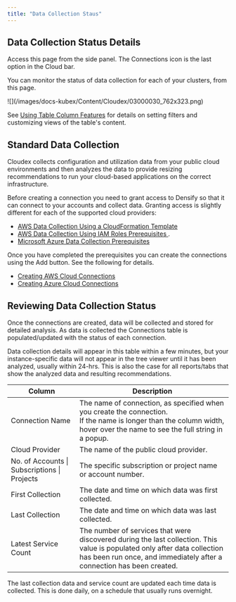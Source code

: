 ```yaml
---
title: "Data Collection Staus"
---
```


## Data Collection Status Details

<InlineImageWithText src="/images/docs-kubex/Content/Cloudex/03000109_64x59.png">
<p>Access this page from the side panel. The Connections icon is the last option in the Cloud bar.</p>
<p>You can monitor the status of data collection for each of your clusters, from this page.</p>
</InlineImageWithText>

<Frame caption="Figure: Cloud Collection Status Page">
![](/images/docs-kubex/Content/Cloudex/03000030_762x323.png)
</Frame>


See [Using Table Column Features](/docs-kubex/Content/Kubex/Using_Table_Column_Features) for details on setting filters and customizing views of the table's content.

## Standard Data Collection

Cloudex collects configuration and utilization data from your public cloud environments and then analyzes the data to provide resizing recommendations to run your cloud-based applications on the correct infrastructure.<br/>

Before creating a connection you need to grant access to Densify so that it can connect to your accounts and collect data. Granting access is slightly different for each of the supported cloud providers:


<ul>
  <li>
    <a href="/docs/WebHelp_Densify_Cloud/Content/Data_Collection_for_Public_Cloud_Systems/AWS_Data_Collection_Using_a_CloudFormation_Template">
    AWS Data Collection Using a CloudFormation Template
    </a>
  </li>
  <li>
    <a href="/docs/WebHelp_Densify_Cloud/Content/Data_Collection_for_Public_Cloud_Systems/AWS_Data_Collection_Prerequisites_for_an_IAM_Role__CloudWatch_only_">
    AWS Data Collection Using IAM Roles Prerequisites
    </a>
    .
  </li>
  <li>
    <a href="/docs/WebHelp_Densify_Cloud/Content/Data_Collection_for_Public_Cloud_Systems/Microsoft_Azure_Data_Collection_Prerequisites_for_a_Service_Principal">
    Microsoft Azure Data Collection Prerequisites
    </a>
  </li>
</ul>


Once you have completed the prerequisites you can create the connections using the Add button. See the following for details.


<ul>
  <li>
    <a class="MCXref xref" href="/docs-kubex/Content/Cloudex/Data_Collection_AWS_Connections">
    Creating AWS Cloud Connections
    </a>
  </li>
  <li>
    <a class="MCXref xref" href="/docs-kubex/Content/Cloudex/Data_Collection_Azure_Connections">
    Creating Azure Cloud Connections
    </a>
  </li>
</ul>



## Reviewing Data Collection Status

Once the connections are created, data will be collected and stored for detailed analysis. As data is collected the Connections table is populated/updated with the status of each connection.<br/>

Data collection details will appear in this table within a few minutes, but your instance-specific data will not appear in the tree viewer until it has been analyzed, usually within 24-hrs. This is also the case for all reports/tabs that show the analyzed data and resulting recommendations.



<Accordion title="Table: Connections Table">
<table style={{ width: "100%", borderCollapse: "collapse" }}>
  <colgroup>
    <col style={{ width: "119px" }} />
    <col style={{ width: "394px" }} />
  </colgroup>
  <thead>
    <tr>
      <th style={{ verticalAlign: "middle" }}>Column</th>
      <th style={{ verticalAlign: "middle" }}>Description</th>
    </tr>
  </thead>
  <tbody>
    <tr>
      <td style={{ verticalAlign: "middle" }}>Connection Name</td>
      <td style={{ verticalAlign: "middle" }}>
        The name of connection, as specified when you create the connection.
        <br />
        If the name is longer than the column width, hover over the name to see the full string in a popup.
      </td>
    </tr>
    <tr>
      <td style={{ verticalAlign: "middle" }}>Cloud Provider</td>
      <td style={{ verticalAlign: "middle" }}>
        The name of the public cloud provider.
      </td>
    </tr>
    <tr>
      <td style={{ verticalAlign: "middle" }}>No. of Accounts | Subscriptions | Projects</td>
      <td style={{ verticalAlign: "middle" }}>
        The specific subscription or project name or account number.
      </td>
    </tr>
    <tr>
      <td style={{ verticalAlign: "middle" }}>First Collection</td>
      <td style={{ verticalAlign: "middle" }}>
        The date and time on which data was first collected.
      </td>
    </tr>
    <tr>
      <td style={{ verticalAlign: "middle" }}>Last Collection</td>
      <td style={{ verticalAlign: "middle" }}>
        The date and time on which data was last collected.
      </td>
    </tr>
    <tr>
      <td style={{ verticalAlign: "middle" }}>Latest Service Count</td>
      <td style={{ verticalAlign: "middle" }}>
        The number of services that were discovered during the last collection. This value is populated only after data collection has been run once, and immediately after a connection has been created.
      </td>
    </tr>
  </tbody>
</table>
</Accordion>




The last collection data and service count are updated each time data is collected. This is done daily, on a schedule that usually runs overnight.

